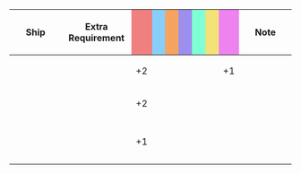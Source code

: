 {|class="wikitable" style="width:100%; text-align: center; vertical-align: middle;"
|-
! style="width: 20%;" | Ship
! style="width: 25%;" | Extra Requirement
! style="width: 5%; background-color: lightcoral;" | {{Firepower}}
! style="width: 5%; background-color: lightskyblue;" | {{Torpedo}}
! style="width: 5%; background-color: sandybrown;" | {{AA}}
! style="width: 5%; background-color: #9C8FEE;" | {{ASW}}
! style="width: 5%; background-color: #7fffd4;" | {{LOS}}
! style="width: 5%; background-color: #F2E279;" | {{Armor}}
! style="width: 5%; background-color: violet;" | {{Evasion}}
! style="width: 20%;" | Note
|-
! {{ShipLink|Colorado Kai}}
| style="text-align:left;" | 
| +2 || || || || || || +1
| style="text-align:left;" | 
|-
! {{ShipLink|Nagato/Kai Ni|Mutsu/Kai Ni|text=Nagato-class Kai Ni|link_class=Nagato}}<br>{{ShipLink|Nelson/Kai}}
| style="text-align:left;" | 
| +2 || || || || || || 
| style="text-align:left;" | 
|-
! {{ShipLink|Nagato|Mutsu|text=Nagato-class|link_class=Nagato}}<br/>{{ShipLink|Colorado}}<br/>{{ShipLink|Nelson}}
| style="text-align:left;" | 
| +1 || || || || || || 
| style="text-align:left;" | 
|}
